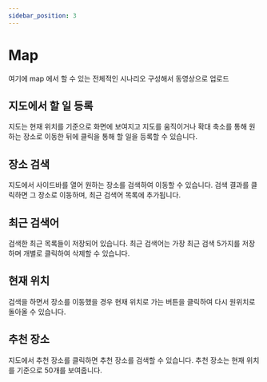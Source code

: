 ```yaml
---
sidebar_position: 3
---
```



# Map

여기에 map 에서 할 수 있는 전체적인 시나리오 구성해서 동영상으로 업로드

## 지도에서 할 일 등록

<ReactPlayer playing controls url="/tutorial/addtodoinmap.mp4" />

지도는 현재 위치를 기준으로 화면에 보여지고 지도를 움직이거나 확대 축소를 통해 원하는 장소로 이동한 뒤에 클릭을 통해 할 일을 등록할 수 있습니다.

## 장소 검색

<ReactPlayer playing controls url="/tutorial/moveplace.mp4" />

지도에서 사이드바를 열어 원하는 장소를 검색하여 이동할 수 있습니다. 검색 결과를 클릭하면 그 장소로 이동하며, 최근 검색어 목록에 추가됩니다.

## 최근 검색어

<ReactPlayer playing controls url="/tutorial/recentsearch.mp4" />

검색한 최근 목록들이 저장되어 있습니다. 최근 검색어는 가장 최근 검색 5가지를 저장하며 개별로 클릭하여 삭제할 수 있습니다.

## 현재 위치

<ReactPlayer playing controls url="/tutorial/currentposition.mp4" />

검색을 하면서 장소를 이동했을 경우 현재 위치로 가는 버튼을 클릭하여 다시 원위치로 돌아올 수 있습니다.

## 추천 장소

<ReactPlayer playing controls url="/tutorial/recommendplace.mp4" />

지도에서 추천 장소를 클릭하면 추천 장소를 검색할 수 있습니다. 추천 장소는 현재 위치를 기준으로 50개를 보여줍니다.
